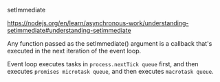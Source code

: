 setImmediate

https://nodejs.org/en/learn/asynchronous-work/understanding-setimmediate#understanding-setimmediate

Any function passed as the setImmediate() argument is a callback that's executed in the next iteration of the event loop.

Event loop executes tasks in `process.nextTick queue` first, and then executes `promises microtask queue`, and then executes `macrotask queue`.
